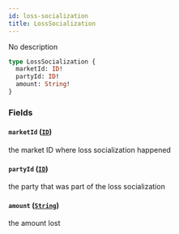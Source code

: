 ```yaml
---
id: loss-socialization
title: LossSocialization
---
```



No description

```graphql
type LossSocialization {
  marketId: ID!
  partyId: ID!
  amount: String!
}
```


### Fields

#### `marketId` ([`ID`](/docs/mainnet/graphql/scalars/id))

the market ID where loss socialization happened


#### `partyId` ([`ID`](/docs/mainnet/graphql/scalars/id))

the party that was part of the loss socialization


#### `amount` ([`String`](/docs/mainnet/graphql/scalars/string))

the amount lost




